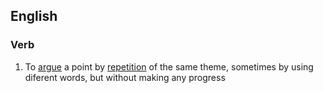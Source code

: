 ==English==

===Verb===
{{infl|en|verb|head=to [[talk]] in [[circle]]s}}

# To [[argue]] a point by [[repetition]] of the same theme, sometimes by using diferent words, but without making any progress